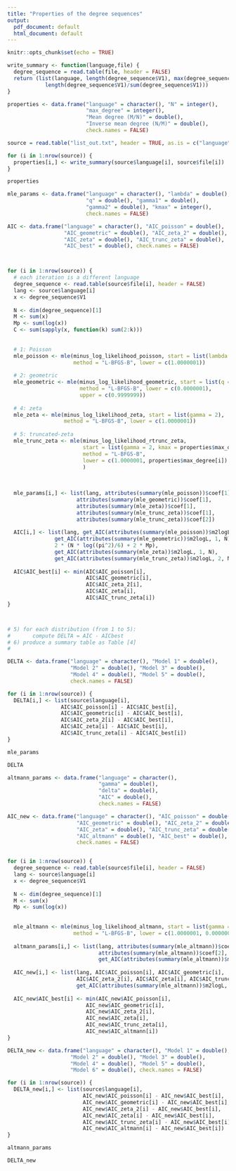 ```yaml
---
title: "Properties of the degree sequences"
output:
  pdf_document: default
  html_document: default
---
```


```r
knitr::opts_chunk$set(echo = TRUE)
```


```r

write_summary <- function(language,file) {
  degree_sequence = read.table(file, header = FALSE)
  return (list(language, length(degree_sequence$V1), max(degree_sequence$V1), sum(degree_sequence$V1)/length(degree_sequence$V1),
            length(degree_sequence$V1)/sum(degree_sequence$V1)))
}

properties <- data.frame("language" = character(), "N" = integer(),
                         "max_degree" = integer(),
                         "Mean degree (M/N)" = double(),
                         "Inverse mean degree (N/M)" = double(),
                         check.names = FALSE)

source = read.table("list_out.txt", header = TRUE, as.is = c("language","file"))

for (i in 1:nrow(source)) {
  properties[i,] <- write_summary(source$language[i], source$file[i])
}

properties

```


```r

mle_params <- data.frame("language" = character(), "lambda" = double(),
                         "q" = double(), "gamma1" = double(),
                         "gamma2" = double(), "kmax" = integer(),
                         check.names = FALSE)

AIC <- data.frame("language" = character(), "AIC_poisson" = double(),
                  "AIC_geometric" = double(), "AIC_zeta_2" = double(),
                  "AIC_zeta" = double(), "AIC_trunc_zeta" = double(),
                  "AIC_best" = double(), check.names = FALSE)



for (i in 1:nrow(source)) {
  # each iteration is a different language
  degree_sequence <- read.table(source$file[i], header = FALSE)
  lang <- source$language[i]
  x <- degree_sequence$V1
  
  N <- dim(degree_sequence)[1]
  M <- sum(x)
  Mp <- sum(log(x))
  C <- sum(sapply(x, function(k) sum(2:k)))
  
  
  # 1: Poisson
  mle_poisson <- mle(minus_log_likelihood_poisson, start = list(lambda = M / N),
                     method = "L-BFGS-B", lower = c(1.0000001))
  
  # 2: geometric
  mle_geometric <- mle(minus_log_likelihood_geometric, start = list(q = N / M),
                       method = "L-BFGS-B", lower = c(0.0000001),
                       upper = c(0.9999999))
  
  # 4: zeta
  mle_zeta <- mle(minus_log_likelihood_zeta, start = list(gamma = 2),
                  method = "L-BFGS-B", lower = c(1.0000001))
  
  # 5: truncated-zeta
  mle_trunc_zeta <- mle(minus_log_likelihood_rtrunc_zeta,
                        start = list(gamma = 2, kmax = properties$max_degree[i]),
                        method = "L-BFGS-B",
                        lower = c(1.0000001, properties$max_degree[i])
                        )
  
  
  
  mle_params[i,] <- list(lang, attributes(summary(mle_poisson))$coef[1],
                      attributes(summary(mle_geometric))$coef[1],
                      attributes(summary(mle_zeta))$coef[1],
                      attributes(summary(mle_trunc_zeta))$coef[1],
                      attributes(summary(mle_trunc_zeta))$coef[2])
  
  AIC[i,] <- list(lang, get_AIC(attributes(summary(mle_poisson))$m2logL, 1, N),
               get_AIC(attributes(summary(mle_geometric))$m2logL, 1, N),
               2 * (N * log((pi^2)/6) + 2 * Mp),
               get_AIC(attributes(summary(mle_zeta))$m2logL, 1, N),
               get_AIC(attributes(summary(mle_trunc_zeta))$m2logL, 2, N), 0)
  
  AIC$AIC_best[i] <- min(AIC$AIC_poisson[i],
                         AIC$AIC_geometric[i],
                         AIC$AIC_zeta_2[i],
                         AIC$AIC_zeta[i],
                         AIC$AIC_trunc_zeta[i])
}



# 5) for each distribution (from 1 to 5):
#       compute DELTA = AIC - AICbest
# 6) produce a summary table as Table [4]
#

DELTA <- data.frame("language" = character(), "Model 1" = double(),
                    "Model 2" = double(), "Model 3" = double(),
                    "Model 4" = double(), "Model 5" = double(),
                    check.names = FALSE)

for (i in 1:nrow(source)) {
  DELTA[i,] <- list(source$language[i],
                 AIC$AIC_poisson[i] - AIC$AIC_best[i],
                 AIC$AIC_geometric[i] - AIC$AIC_best[i],
                 AIC$AIC_zeta_2[i] - AIC$AIC_best[i],
                 AIC$AIC_zeta[i] - AIC$AIC_best[i],
                 AIC$AIC_trunc_zeta[i] - AIC$AIC_best[i])
}

mle_params

DELTA


```



```r

altmann_params <- data.frame("language" = character(),
                             "gamma" = double(),
                             "delta" = double(),
                             "AIC" = double(),
                             check.names = FALSE)

AIC_new <- data.frame("language" = character(), "AIC_poisson" = double(),
                      "AIC_geometric" = double(), "AIC_zeta_2" = double(),
                      "AIC_zeta" = double(), "AIC_trunc_zeta" = double(),
                      "AIC_altmann" = double(), "AIC_best" = double(),
                      check.names = FALSE)


for (i in 1:nrow(source)) {
  degree_sequence <- read.table(source$file[i], header = FALSE)
  lang <- source$language[i]
  x <- degree_sequence$V1
  
  N <- dim(degree_sequence)[1]
  M <- sum(x)
  Mp <- sum(log(x))
  
  
  mle_altmann <- mle(minus_log_likelihood_altmann, start = list(gamma = 2, delta = 1),
                     method = "L-BFGS-B", lower = c(1.0000001, 0.0000001))
  
  altmann_params[i,] <- list(lang, attributes(summary(mle_altmann))$coef[1],
                             attributes(summary(mle_altmann))$coef[2],
                             get_AIC(attributes(summary(mle_altmann))$m2logL, 2, N))
  
  AIC_new[i,] <- list(lang, AIC$AIC_poisson[i], AIC$AIC_geometric[i],
                      AIC$AIC_zeta_2[i], AIC$AIC_zeta[i], AIC$AIC_trunc_zeta[i],
                      get_AIC(attributes(summary(mle_altmann))$m2logL, 2, N), 0)
  
  AIC_new$AIC_best[i] <- min(AIC_new$AIC_poisson[i],
                         AIC_new$AIC_geometric[i],
                         AIC_new$AIC_zeta_2[i],
                         AIC_new$AIC_zeta[i],
                         AIC_new$AIC_trunc_zeta[i],
                         AIC_new$AIC_altmann[i])
}

DELTA_new <- data.frame("language" = character(), "Model 1" = double(),
                    "Model 2" = double(), "Model 3" = double(),
                    "Model 4" = double(), "Model 5" = double(),
                    "Model 6" = double(), check.names = FALSE)

for (i in 1:nrow(source)) {
  DELTA_new[i,] <- list(source$language[i],
                        AIC_new$AIC_poisson[i] - AIC_new$AIC_best[i],
                        AIC_new$AIC_geometric[i] - AIC_new$AIC_best[i],
                        AIC_new$AIC_zeta_2[i] - AIC_new$AIC_best[i],
                        AIC_new$AIC_zeta[i] - AIC_new$AIC_best[i],
                        AIC_new$AIC_trunc_zeta[i] - AIC_new$AIC_best[i],
                        AIC_new$AIC_altmann[i] - AIC_new$AIC_best[i])
}

altmann_params

DELTA_new

```

